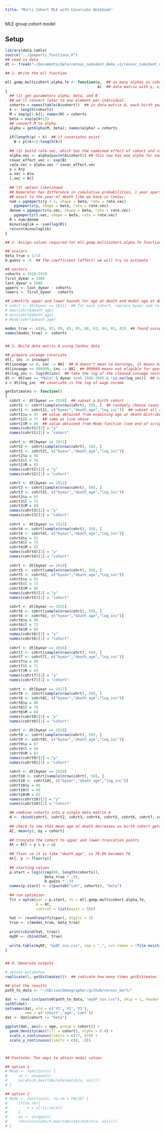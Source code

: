 ```yaml
---
title: "Multi Cohort MLE with Covariate Notebook"
---
```


MLE group cohort model 

## Setup

```r
library(data.table)
source("../gompertz_functions.R")
## read in data
dt <- fread("~/Documents/data/censoc_numident_demo_v1/censoc_numident_demo_v1.csv")

## 1. Write the mll function 

mll.gomp.multicohort.alpha.fe <- function(p,  ## as many alphas as cohorts, and 1 beta
                                          A)  ## data matrix with y, u, l, and covariates, including cohort
{
  ## (1) get parameters alpha, beta, and B
  ## we'll convert later to one element per individual.
  cohorts = names(table(A$cohort))  ## in data matrix A, each birth year is a name and a cohort
  k <- length(cohorts)
  M = exp(p[1:k]); names(M) = cohorts
  beta = exp(p[k+1])
  ## convert M to alpha
  alpha = getAlpha(M, beta); names(alpha) = cohorts
  
  if(length(p) > k)  ## if covariates exist
    B = p[(k+1):length(k)]
  
  ## (2) build rate.vec, which has the combined effect of cohort and covariates, 1 element per individual
  alpha.vec <- alpha[paste(A$cohort)] ## this now has one alpha for each individual
  covar_effect.vec <- exp(B)
  rate.vec = alpha.vec * covar_effect.vec
  y = A$y
  u.vec = A$u
  l.vec = A$l
  
  ## (3) obtain likelihood
  ## Numerator has difference in cumulative probabilities, 1 year apart. This works with data that is
  ## exact to the year of death like we have in CenSoc.
  num = pgompertz(y + 1, shape = beta, rate = rate.vec)-
    pgompertz(y, shape = beta, rate = rate.vec)
  denom = pgompertz(u.vec, shape = beta, rate = rate.vec)-
    pgompertz(l.vec, shape = beta, rate = rate.vec)
  R = num/denom
  minusloglik = -sum(log(R))
  return(minusloglik)
}
```

```r
## 2. Assign values required for mll.gomp.multicohort.alpha.fe function

## scalars
beta_true = 1/10
b.guess = .6  ## the coefficient (effect) we will try to estimate

## vectors
cohorts = 1910:1919
first_dyear = 1988
last_dyear = 2005
uppers <- last_dyear - cohorts
lowers <- first_dyear - cohorts

## identify upper and lower bounds for age at death and modal age at death for each cohort
# cohrt <- dt[byear == 1911]  ## for each cohort, replace byear and re-run chunk; values go into getEstimates function
# max(cohrt$death_age)
# min(cohrt$death_age)
# Mode(cohrt$death_age)

modes_true <- c(86, 83, 89, 85, 85, 88, 83, 84, 83, 82)  ## found using Mode function (see bottom of script) on each cohort
names(modes_true) <- cohorts


## 3. Build data matrix A using CenSoc data

## prepare incwage covariate
dt[, inc := incwage]
dt[incwage == 0, inc := NA]  ## 0 doesn't mean no earnings, it means missing (for various reasons)
dt[incwage == 999999, inc := NA]  ## 999999 means not eligible for question for various reasons
dt$log_inc <- log(dt$inc)  ## take the log of the cleaned incwage vector
dt <- dt[sex == "Male" & dyear %in% 1988:2005 & !is.na(log_inc)]  ## create sample
x = dt$log_inc  ## covariate is the log of wage income

getEstimates <- function()
{    
  cohrt <- dt[byear == 1910]  ## subset a birth cohort
  cohrt1 <- cohrt[sample(nrow(cohrt), 50), ]  ## randomly choose cases
  cohrt1 <- cohrt1[, c("byear","death_age","log_inc")]  ## subset all rows for these three columns
  cohrt1$u = 95  ## value obtained from examining age at death distribution for full birth cohort
  cohrt1$l = 77  ## same as line above 
  cohrt1$M = 86  ## value obtained from Mode function (see end of script)
  names(cohrt1)[2] = "y"
  names(cohrt1)[1] = "cohort"
  
  cohrt <- dt[byear == 1911] 
  cohrt2 <- cohrt[sample(nrow(cohrt), 50), ] 
  cohrt2 <- cohrt2[, c("byear","death_age","log_inc")]  
  cohrt2$u = 94  
  cohrt2$l = 76 
  cohrt2$M = 83
  names(cohrt2)[2] = "y"
  names(cohrt2)[1] = "cohort"

  cohrt <- dt[byear == 1912] 
  cohrt3 <- cohrt[sample(nrow(cohrt), 50), ] 
  cohrt3 <- cohrt3[, c("byear","death_age","log_inc")]
  cohrt3$u = 93 
  cohrt3$l = 75 
  cohrt3$M = 89 
  names(cohrt3)[2] = "y"
  names(cohrt3)[1] = "cohort"
  
  cohrt <- dt[byear == 1913]
  cohrt4 <- cohrt[sample(nrow(cohrt), 50), ] 
  cohrt4 <- cohrt4[, c("byear","death_age","log_inc")] 
  cohrt4$u = 92  
  cohrt4$l = 74 
  cohrt4$M = 85  
  names(cohrt4)[2] = "y"
  names(cohrt4)[1] = "cohort"
  
  cohrt <- dt[byear == 1914] 
  cohrt5 <- cohrt[sample(nrow(cohrt), 50), ] 
  cohrt5 <- cohrt5[, c("byear","death_age","log_inc")]
  cohrt5$u = 91 
  cohrt5$l = 73
  cohrt5$M = 85
  names(cohrt5)[2] = "y"
  names(cohrt5)[1] = "cohort"

  cohrt <- dt[byear == 1915]
  cohrt6 <- cohrt[sample(nrow(cohrt), 50), ]
  cohrt6 <- cohrt6[, c("byear","death_age","log_inc")]
  cohrt6$u = 90
  cohrt6$l = 72
  cohrt6$M = 88
  names(cohrt6)[2] = "y"
  names(cohrt6)[1] = "cohort"
  
  cohrt <- dt[byear == 1916]
  cohrt7 <- cohrt[sample(nrow(cohrt), 50), ]
  cohrt7 <- cohrt7[, c("byear","death_age","log_inc")]
  cohrt7$u = 89
  cohrt7$l = 71
  cohrt7$M = 83
  names(cohrt7)[2] = "y"
  names(cohrt7)[1] = "cohort"
  
  cohrt <- dt[byear == 1917]
  cohrt8 <- cohrt[sample(nrow(cohrt), 50), ]
  cohrt8 <- cohrt8[, c("byear","death_age","log_inc")]
  cohrt8$u = 88
  cohrt8$l = 70
  cohrt8$M = 84
  names(cohrt8)[2] = "y"
  names(cohrt8)[1] = "cohort"
  
  cohrt <- dt[byear == 1918]
  cohrt9 <- cohrt[sample(nrow(cohrt), 50), ]
  cohrt9 <- cohrt9[, c("byear","death_age","log_inc")]
  cohrt9$u = 87
  cohrt9$l = 69
  cohrt9$M = 83
  names(cohrt9)[2] = "y"
  names(cohrt9)[1] = "cohort"
  
  cohrt <- dt[byear == 1919]
  cohrt10 <- cohrt[sample(nrow(cohrt), 50), ]
  cohrt10 <- cohrt10[, c("byear","death_age","log_inc")]
  cohrt10$u = 86
  cohrt10$l = 68
  cohrt10$M = 82
  names(cohrt10)[2] = "y"
  names(cohrt10)[1] = "cohort"

  ## combine cohorts into a single data matrix A
  A <- rbind(cohrt1, cohrt2, cohrt3, cohrt4, cohrt5, cohrt6, cohrt7, cohrt8, cohrt9, cohrt10)
  
  ## check to see that mean age at death decreases as birth cohort gets more recent
  A[, mean(y), by = cohort]
  
  ## truncate the cohort to upper and lower truncation points
  At = A[l < y & y < u]
  
  ## floor so it is like "death_age", so 76.89 becomes 76
  At[, y := floor(y)]
  
  ## starting values
  p.start = log(c(rep(80, length(cohorts)),
                  beta_true * .8),
                  b.guess * .5)
  names(p.start) <- c(paste0("coh", cohorts), "beta")
  
  ## run optimizer
  fit = optim(par = p.start, fn = mll.gomp.multicohort.alpha.fe,
              A = At,
              control = list(maxit = 50))
  
  hat <- round(exp(fit$par), digits = 3)
  true <- c(modes_true, beta_true)
  
  print(cbind(hat, true))
  myDF <- cbind(hat, true)
  
  write.table(myDF, "myDF_cov.csv", sep = ",", col.names = !file.exists("myDF_cov.csv"), append = T)
}


## 4. Generate outputs

# obtain estimates
replicate(5, getEstimates())  ## indicate how many times getEstimates function will loop

## plot the results
path_to_data <- "~/GDrive/demographer/github/censoc_mort/"

dat <- read.csv(paste0(path_to_data, "myDF_cov.csv"), skip = 1, header = F)
setDT(dat)
setnames(dat, old = c('V1','V2','V3'), 
         new = c('cohort','age','coef'))
dat <- dat[cohort != "beta"]

ggplot(dat, aes(x = age, group = cohort)) +
  geom_density(aes(fill = cohort), alpha = 0.4) +
  scale_x_continuous(limits = c(77, 97)) +
  scale_y_continuous(limits = c(0, .8))



## Footnote: Two ways to obtain modal values

## option 1
# Mode <- function(x) {
#     ux <- unique(x)
#     ux[which.max(tabulate(match(x, ux)))]
# }

## option 2
# Mode <- function(x, na.rm = FALSE) {
#     if(na.rm){
#         x = x[!is.na(x)]
#     }
#     ux <- unique(x)
#     return(ux[which.max(tabulate(match(x, ux)))])
# }
```

